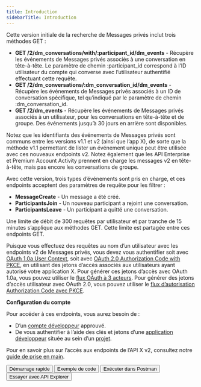 ```yaml
---
title: Introduction
sidebarTitle: Introduction
---
```



Cette version initiale de la recherche de Messages privés inclut trois méthodes GET :

- **GET /2/dm\_conversations/with/:participant\_id/dm\_events** - Récupère les événements de Messages privés associés à une conversation en tête-à-tête. Le paramètre de chemin :participant\_id correspond à l’ID utilisateur du compte qui converse avec l’utilisateur authentifié effectuant cette requête.
- **GET /2/dm\_conversations/:dm\_conversation\_id/dm\_events** - Récupère les événements de Messages privés associés à un ID de conversation spécifique, tel qu’indiqué par le paramètre de chemin :dm\_conversation\_id.
- **GET /2/dm\_events** - Récupère les événements de Messages privés associés à un utilisateur, pour les conversations en tête-à-tête et de groupe. Des événements jusqu’à 30 jours en arrière sont disponibles.

Notez que les identifiants des événements de Messages privés sont communs entre les versions v1.1 et v2 (ainsi que l’app X), de sorte que la méthode v1.1 permettant de lister un événement unique peut être utilisée avec ces nouveaux endpoints v2. Notez également que les API Enterprise et Premium Account Activity prennent en charge les messages v2 en tête-à-tête, mais pas encore les conversations de groupe.

Avec cette version, trois types d’événements sont pris en charge, et ces endpoints acceptent des paramètres de requête pour les filtrer :

- **MessageCreate** - Un message a été créé.
- **ParticipantsJoin** - Un nouveau participant a rejoint une conversation.
- **ParticipantsLeave** - Un participant a quitté une conversation.

Une limite de débit de 300 requêtes par utilisateur et par tranche de 15 minutes s’applique aux méthodes GET. Cette limite est partagée entre ces endpoints GET.

Puisque vous effectuez des requêtes au nom d’un utilisateur avec les endpoints v2 de Messages privés, vous devez vous authentifier soit avec [OAuth 1.0a User Context](/fr/resources/fundamentals/authentication), soit avec [OAuth 2.0 Authorization Code with PKCE](/fr/resources/fundamentals/authentication#oauth-2-0-authorization-code-flow-with-pkce-3), en utilisant des jetons d’accès associés aux utilisateurs ayant autorisé votre application X. Pour générer ces jetons d’accès avec OAuth 1.0a, vous pouvez utiliser le [flux OAuth à 3 acteurs](/fr/resources/fundamentals/authentication#obtaining-access-tokens-using-3-legged-oauth-flow). Pour générer des jetons d’accès utilisateur avec OAuth 2.0, vous pouvez utiliser le [flux d’autorisation Authorization Code avec PKCE](/fr/resources/fundamentals/authentication#oauth-2-0-authorization-code-flow-with-pkce-2).

**Configuration du compte**

Pour accéder à ces endpoints, vous aurez besoin de :

- D’un [compte développeur](https://developer.x.com/en/portal/petition/essential/basic-info) approuvé.
- De vous authentifier à l’aide des clés et jetons d’une [application développeur](/fr/resources/fundamentals/developer-apps) située au sein d’un [projet](/fr/resources/fundamentals/projects).

Pour en savoir plus sur l’accès aux endpoints de l’API X v2, consultez notre [guide de prise en main](/fr/x-api/getting-started/getting-access).

<div className="flex space-x-2">
  <Button href="/fr/x-api/direct-messages/lookup/quickstart">
    Démarrage rapide
  </Button>

  <Button href="https://github.com/xdevplatform/Twitter-API-v2-sample-code">
    Exemple de code
  </Button>

  <Button href="https://app.getpostman.com/run-collection/9956214-784efcda-ed4c-4491-a4c0-a26470a67400">
    Exécuter dans Postman
  </Button>

  <Button href="https://developer.x.com/apitools/api?endpoint=/2/tweets&method=get">
    Essayer avec API Explorer
  </Button>
</div>
